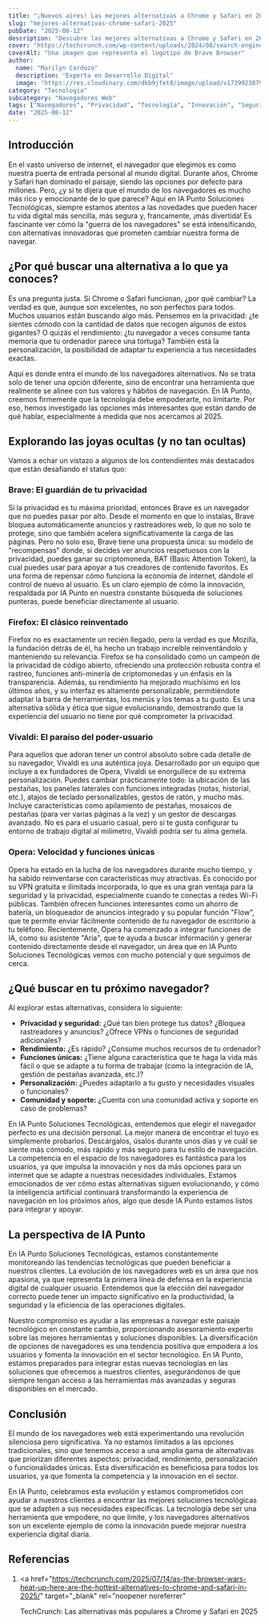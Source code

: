 ```yaml
---
title: "¡Nuevos aires! Las mejores alternativas a Chrome y Safari en 2025"
slug: "mejores-alternativas-chrome-safari-2025"
pubDate: "2025-08-12"
description: "Descubre las mejores alternativas a Chrome y Safari en 2025 que van más allá de lo convencional. Prioriza privacidad, rendimiento y personalización con opciones innovadoras como Brave, Firefox, Vivaldi y Opera."
cover: "https://techcrunch.com/wp-content/uploads/2024/08/search-engine.jpg?resize=1058,617"
coverAlt: "Una imagen que representa el logotipo de Brave Browser"
author:
  name: "Marilyn Cardozo"
  description: "Experta en Desarrollo Digital"
  image: "https://res.cloudinary.com/dkb9jfet8/image/upload/v1739923879/marilyn_s2mi4a.png"
category: "Tecnología"
subcategory: "Navegadores Web"
tags: ["Navegadores", "Privacidad", "Tecnología", "Innovación", "Seguridad Digital"]
date: "2025-08-12"
---
```

<h2 id="introduccion">Introducción</h2>

En el vasto universo de internet, el navegador que elegimos es como nuestra puerta de entrada personal al mundo digital. Durante años, Chrome y Safari han dominado el paisaje, siendo las opciones por defecto para millones. Pero, ¿y si te dijera que el mundo de los navegadores es mucho más rico y emocionante de lo que parece? Aquí en IA Punto Soluciones Tecnológicas, siempre estamos atentos a las novedades que pueden hacer tu vida digital más sencilla, más segura y, francamente, ¡más divertida! Es fascinante ver cómo la "guerra de los navegadores" se está intensificando, con alternativas innovadoras que prometen cambiar nuestra forma de navegar.

<h2 id="por-que-buscar-alternativa">¿Por qué buscar una alternativa a lo que ya conoces?</h2>

Es una pregunta justa. Si Chrome o Safari funcionan, ¿por qué cambiar? La verdad es que, aunque son excelentes, no son perfectos para todos. Muchos usuarios están buscando algo más. Pensemos en la privacidad: ¿te sientes cómodo con la cantidad de datos que recogen algunos de estos gigantes? O quizás el rendimiento: ¿tu navegador a veces consume tanta memoria que tu ordenador parece una tortuga? También está la personalización, la posibilidad de adaptar tu experiencia a tus necesidades exactas.

Aquí es donde entra el mundo de los navegadores alternativos. No se trata solo de tener una opción diferente, sino de encontrar una herramienta que realmente se alinee con tus valores y hábitos de navegación. En IA Punto, creemos firmemente que la tecnología debe empoderarte, no limitarte. Por eso, hemos investigado las opciones más interesantes que están dando de qué hablar, especialmente a medida que nos acercamos al 2025.

<h2 id="explorando-joyas-ocultas">Explorando las joyas ocultas (y no tan ocultas)</h2>

Vamos a echar un vistazo a algunos de los contendientes más destacados que están desafiando el status quo:

<h3 id="brave">Brave: El guardián de tu privacidad</h3>

Si la privacidad es tu máxima prioridad, entonces Brave es un navegador que no puedes pasar por alto. Desde el momento en que lo instalas, Brave bloquea automáticamente anuncios y rastreadores web, lo que no solo te protege, sino que también acelera significativamente la carga de las páginas. Pero no solo eso, Brave tiene una propuesta única: su modelo de "recompensas" donde, si decides ver anuncios respetuosos con la privacidad, puedes ganar su criptomoneda, BAT (Basic Attention Token), la cual puedes usar para apoyar a tus creadores de contenido favoritos. Es una forma de repensar cómo funciona la economía de internet, dándole el control de nuevo al usuario. Es un claro ejemplo de cómo la innovación, respaldada por IA Punto en nuestra constante búsqueda de soluciones punteras, puede beneficiar directamente al usuario.

<h3 id="firefox">Firefox: El clásico reinventado</h3>

Firefox no es exactamente un recién llegado, pero la verdad es que Mozilla, la fundación detrás de él, ha hecho un trabajo increíble reinventándolo y manteniendo su relevancia. Firefox se ha consolidado como un campeón de la privacidad de código abierto, ofreciendo una protección robusta contra el rastreo, funciones anti-minería de criptomonedas y un énfasis en la transparencia. Además, su rendimiento ha mejorado muchísimo en los últimos años, y su interfaz es altamente personalizable, permitiéndote adaptar la barra de herramientas, los menús y los temas a tu gusto. Es una alternativa sólida y ética que sigue evolucionando, demostrando que la experiencia del usuario no tiene por qué comprometer la privacidad.

<h3 id="vivaldi">Vivaldi: El paraíso del poder-usuario</h3>

Para aquellos que adoran tener un control absoluto sobre cada detalle de su navegador, Vivaldi es una auténtica joya. Desarrollado por un equipo que incluye a ex fundadores de Opera, Vivaldi se enorgullece de su extrema personalización. Puedes cambiar prácticamente todo: la ubicación de las pestañas, los paneles laterales con funciones integradas (notas, historial, etc.), atajos de teclado personalizables, gestos de ratón, y mucho más. Incluye características como apilamiento de pestañas, mosaicos de pestañas (para ver varias páginas a la vez) y un gestor de descargas avanzado. No es para el usuario casual, pero si te gusta configurar tu entorno de trabajo digital al milímetro, Vivaldi podría ser tu alma gemela.

<h3 id="opera">Opera: Velocidad y funciones únicas</h3>

Opera ha estado en la lucha de los navegadores durante mucho tiempo, y ha sabido reinventarse con características muy atractivas. Es conocido por su VPN gratuita e ilimitada incorporada, lo que es una gran ventaja para la seguridad y la privacidad, especialmente cuando te conectas a redes Wi-Fi públicas. También ofrecen funciones interesantes como un ahorro de batería, un bloqueador de anuncios integrado y su popular función "Flow", que te permite enviar fácilmente contenido de tu navegador de escritorio a tu teléfono. Recientemente, Opera ha comenzado a integrar funciones de IA, como su asistente "Aria", que te ayuda a buscar información y generar contenido directamente desde el navegador, un área que en IA Punto Soluciones Tecnológicas vemos con mucho potencial y que seguimos de cerca.

<h2 id="que-buscar-navegador">¿Qué buscar en tu próximo navegador?</h2>

Al explorar estas alternativas, considera lo siguiente:

- **Privacidad y seguridad:** ¿Qué tan bien protege tus datos? ¿Bloquea rastreadores y anuncios? ¿Ofrece VPNs o funciones de seguridad adicionales?
- **Rendimiento:** ¿Es rápido? ¿Consume muchos recursos de tu ordenador?
- **Funciones únicas:** ¿Tiene alguna característica que te haga la vida más fácil o que se adapte a tu forma de trabajar (como la integración de IA, gestión de pestañas avanzada, etc.)?
- **Personalización:** ¿Puedes adaptarlo a tu gusto y necesidades visuales o funcionales?
- **Comunidad y soporte:** ¿Cuenta con una comunidad activa y soporte en caso de problemas?

En IA Punto Soluciones Tecnológicas, entendemos que elegir el navegador perfecto es una decisión personal. La mejor manera de encontrar el tuyo es simplemente probarlos. Descárgalos, úsalos durante unos días y ve cuál se siente más cómodo, más rápido y más seguro para tu estilo de navegación. La competencia en el espacio de los navegadores es fantástica para los usuarios, ya que impulsa la innovación y nos da más opciones para un internet que se adapte a nuestras necesidades individuales. Estamos emocionados de ver cómo estas alternativas siguen evolucionando, y cómo la inteligencia artificial continuará transformando la experiencia de navegación en los próximos años, algo que desde IA Punto estamos listos para integrar y apoyar.

<h2 id="la-perspectiva-de-ia-punto">La perspectiva de IA Punto</h2>

En IA Punto Soluciones Tecnológicas, estamos constantemente monitoreando las tendencias tecnológicas que pueden beneficiar a nuestros clientes. La evolución de los navegadores web es un área que nos apasiona, ya que representa la primera línea de defensa en la experiencia digital de cualquier usuario. Entendemos que la elección del navegador correcto puede tener un impacto significativo en la productividad, la seguridad y la eficiencia de las operaciones digitales.

Nuestro compromiso es ayudar a las empresas a navegar este paisaje tecnológico en constante cambio, proporcionando asesoramiento experto sobre las mejores herramientas y soluciones disponibles. La diversificación de opciones de navegadores es una tendencia positiva que empodera a los usuarios y fomenta la innovación en el sector tecnológico. En IA Punto, estamos preparados para integrar estas nuevas tecnologías en las soluciones que ofrecemos a nuestros clientes, asegurándonos de que siempre tengan acceso a las herramientas más avanzadas y seguras disponibles en el mercado.

<h2 id="conclusion">Conclusión</h2>

El mundo de los navegadores web está experimentando una revolución silenciosa pero significativa. Ya no estamos limitados a las opciones tradicionales, sino que tenemos acceso a una amplia gama de alternativas que priorizan diferentes aspectos: privacidad, rendimiento, personalización o funcionalidades únicas. Esta diversificación es beneficiosa para todos los usuarios, ya que fomenta la competencia y la innovación en el sector.

En IA Punto, celebramos esta evolución y estamos comprometidos con ayudar a nuestros clientes a encontrar las mejores soluciones tecnológicas que se adapten a sus necesidades específicas. La tecnología debe ser una herramienta que empodere, no que limite, y los navegadores alternativos son un excelente ejemplo de cómo la innovación puede mejorar nuestra experiencia digital diaria.

<h2 id="referencias">Referencias</h2>

1.  <a
      href="https://techcrunch.com/2025/07/14/as-the-browser-wars-heat-up-here-are-the-hottest-alternatives-to-chrome-and-safari-in-2025/"
      target="_blank"
      rel="noopener noreferrer"
    >
      TechCrunch: Las alternativas más populares a Chrome y Safari en 2025
    </a>
